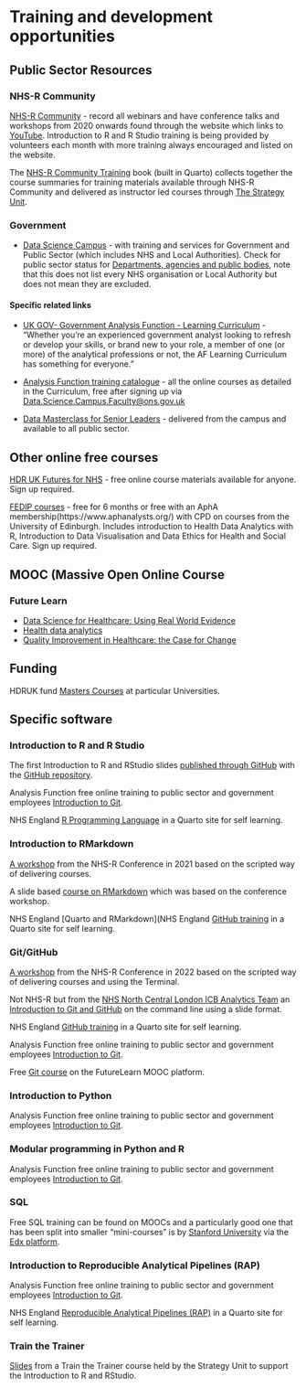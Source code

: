 # Training and development opportunities

## Public Sector Resources 

### NHS-R Community
[NHS-R Community](https://nhsrcommunity.com/) - record all webinars and have conference talks and workshops from 2020 onwards found through the website which links to [YouTube](https://nhsrcommunity.com/). Introduction to R and R Studio training is being provided by volunteers each month with more training always encouraged and listed on the website.

The [NHS-R Community Training](https://nhs-r-community.github.io/NHSR-training/) book (built in Quarto) collects together the course summaries for training materials available through NHS-R Community and delivered as instructor led courses through [The Strategy Unit](https://nhs-r-community.github.io/NHSR-training/strategy-unit.html).

### Government
* [Data Science Campus](https://datasciencecampus.ons.gov.uk/) - with training and services for Government and Public Sector (which includes NHS and Local Authorities). Check for public sector status for [Departments, agencies and public bodies](https://www.gov.uk/government/organisations), note that this does not list every NHS organisation or Local Authority but does not mean they are excluded.

#### Specific related links

* [UK GOV- Government Analysis Function - Learning Curriculum](https://www.gov.uk/guidance/government-analysis-function-af-learning-curriculum) - “Whether you’re an experienced government analyst looking to refresh or develop your skills, or brand new to your role, a member of one (or more) of the analytical professions or not, the AF Learning Curriculum has something for everyone.”

* [Analysis Function training catalogue](https://analysisfunction.civilservice.gov.uk/training-courses/) - all the online courses as detailed in the Curriculum, free after signing up via [Data.Science.Campus.Faculty@ons.gov.uk](mailto:Data.Science.Campus.Faculty@ons.gov.uk)

* [Data Masterclass for Senior Leaders](https://datasciencecampus.ons.gov.uk/capability/data-masterclass-for-senior-leaders/) - delivered from the campus and available to all public sector. 

## Other online free courses

[HDR UK Futures for NHS](https://www.hdruk.ac.uk/futures-nhs/) - free online course materials available for anyone. Sign up required.

[FEDIP courses](https://www.fedip.org/fedip-hub) - free for 6 months or free with an AphA membership(https://www.aphanalysts.org/) with CPD on courses from the University of Edinburgh. Includes introduction to Health Data Analytics with R, Introduction to Data Visualisation and Data Ethics for Health and Social Care. Sign up required.

## MOOC (Massive Open Online Course

### Future Learn
* [Data Science for Healthcare: Using Real World Evidence](https://www.futurelearn.com/courses/data-science-healthcare)
* [Health data analytics](https://www.futurelearn.com/courses/eit-health-data-analytics)
* [Quality Improvement in Healthcare: the Case for Change](https://www.futurelearn.com/courses/quality-improvement)

## Funding 

HDRUK fund [Masters Courses](https://www.hdruk.ac.uk/careers-in-health-data-science/further-education/masters-programme/) at particular Universities. 

## Specific software

### Introduction to R and R Studio

The first Introduction to R and RStudio slides [published through GitHub](https://nhs-r-community.github.io/intro_r/) with the [GitHub repository](https://github.com/nhs-r-community/intro_r).

Analysis Function free online training to public sector and government employees [Introduction to Git](https://analysisfunction.civilservice.gov.uk/training/introduction-to-r/).

NHS England [R Programming Language](https://nhsengland.github.io/nhs-r-reporting/tutorials/r-language.html) in a Quarto site for self learning.

### Introduction to RMarkdown

[A workshop](https://github.com/nhs-r-community/intro_rmd) from the NHS-R Conference in 2021 based on the scripted way of delivering courses.

A slide based [course on RMarkdown](https://github.com/nhs-r-community/rmarkdown_intro) which was based on the conference workshop.

NHS England [Quarto and RMarkdown](NHS England [GitHub training](https://nhsengland.github.io/nhs-r-reporting/tutorials/github.html) in a Quarto site for self learning.

### Git/GitHub

[A workshop](https://github.com/nhs-r-community/git_training) from the NHS-R Conference in 2022 based on the scripted way of delivering courses and using the Terminal.

Not NHS-R but from the [NHS North Central London ICB Analytics Team](https://github.com/ncl-icb-analytics) an [Introduction to Git and GitHub](https://ncl-icb-analytics.github.io/intro_to_git/intro_slides.html#1) on the command line using a slide format.

NHS England [GitHub training](https://nhsengland.github.io/nhs-r-reporting/tutorials/github.html) in a Quarto site for self learning.

Analysis Function free online training to public sector and government employees [Introduction to Git](https://analysisfunction.civilservice.gov.uk/training/introduction-to-git/).

Free [Git course](https://www.futurelearn.com/courses/collaborative-coding-with-git) on the FutureLearn MOOC platform.

### Introduction to Python

Analysis Function free online training to public sector and government employees [Introduction to Git](https://analysisfunction.civilservice.gov.uk/training/introduction-to-python/).

### Modular programming in Python and R

Analysis Function free online training to public sector and government employees [Introduction to Git](https://analysisfunction.civilservice.gov.uk/training/modular-programming-in-python-and-r/).

### SQL

Free SQL training can be found on MOOCs and a particularly good one that has been split into smaller "mini-courses" is by [Stanford University](https://online.stanford.edu/courses/soe-ydatabases-databases) via the [Edx platform](https://www.edx.org/learn/sql). 

### Introduction to Reproducible Analytical Pipelines (RAP)

Analysis Function free online training to public sector and government employees [Introduction to Git](https://analysisfunction.civilservice.gov.uk/training/introduction-to-reproducible-analytical-pipelines-rap/).

NHS England [Reproducible Analytical Pipelines (RAP)](https://nhsengland.github.io/nhs-r-reporting/tutorials/rap.html) in a Quarto site for self learning.

### Train the Trainer

[Slides](https://github.com/nhs-r-community/train_the_trainer) from a Train the Trainer course held by the Strategy Unit to support the Introduction to R and RStudio.
